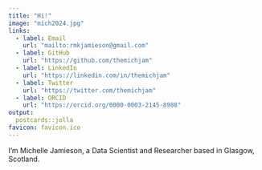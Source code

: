 ```yaml
---
title: "Hi!"
image: "mich2024.jpg"
links:
  - label: Email
    url: "mailto:rmkjamieson@gmail.com"
  - label: GitHub
    url: "https://github.com/themichjam"
  - label: LinkedIn
    url: "https://linkedin.com/in/themichjam"
  - label: Twitter
    url: "https://twitter.com/themichjam"
  - label: ORCID
    url: "https://orcid.org/0000-0003-2145-8988"
output:
  postcards::jolla
favicon: favicon.ico
---
```



I'm Michelle Jamieson, a Data Scientist and Researcher based in Glasgow, Scotland.